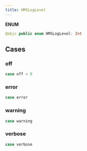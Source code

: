 ```yaml
---
title: HMSLogLevel
---
```


**ENUM**

```swift
@objc public enum HMSLogLevel: Int
```

## Cases

### off

```swift
case off = 0
```

### error

```swift
case error
```

### warning

```swift
case warning
```

### verbose

```swift
case verbose
```
